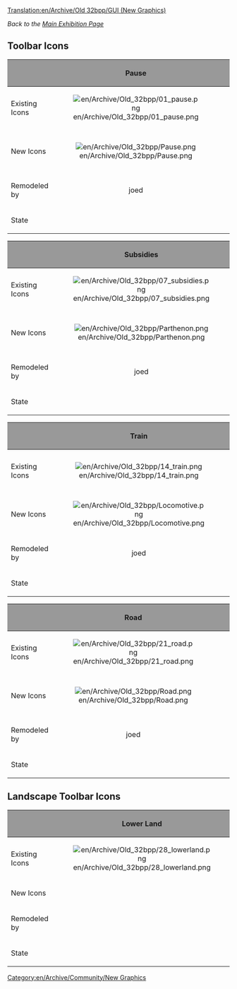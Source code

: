 [[Translation:en/Archive/Old 32bpp/GUI (New Graphics)]]
[[Category:en/Archive/Community/New Graphics]]

''Back to the [[en/Archive/Old 32bpp/32bpp graphics development tracker (extra zoom)|Main Exhibition Page]]''

{{en/Linking}}

==Toolbar Icons==

{| border=2
!style="background:#999999;" | 
!style="background:#999999;" width="50" |Pause
!style="background:#999999;" width="50" |Play
!style="background:#999999;" width="50" |Fastforward
!style="background:#999999;" width="50" |Options
!style="background:#999999;" width="50" |Save
!style="background:#999999;" width="50" |Map
!style="background:#999999;" width="50" |Town Directory
|-
|Existing Icons
|align="center" |[[File:en/Archive/Old 32bpp/01 pause.png]]
|align="center" |
|align="center" |[[File:en/Archive/Old 32bpp/02 fastforward.png]]
|align="center" |[[File:en/Archive/Old 32bpp/03 options.png]]
|align="center" |[[File:en/Archive/Old 32bpp/04 savegame.png]]
|align="center" |[[File:en/Archive/Old 32bpp/05 map.png]]
|align="center" |[[File:en/Archive/Old 32bpp/06 towndirectory.png]]
|-
|New Icons
|align="center" |[[File:en/Archive/Old 32bpp/Pause.png]]
|align="center" |[[File:en/Archive/Old 32bpp/Play.png]]
|align="center" |[[File:en/Archive/Old 32bpp/Fastforward.png]]
|align="center" |[[File:en/Archive/Old 32bpp/Cog.png]]
|align="center" |[[File:en/Archive/Old 32bpp/Disk.png]]
|align="center" |[[File:en/Archive/Old 32bpp/Compass.png]]
|align="center" |[[File:en/Archive/Old 32bpp/Direction sign.png]]
|-
|Remodeled by
|align="center" |joed
|align="center" |joed
|align="center" |joed
|align="center" |joed
|align="center" |joed
|align="center" |joed
|align="center" |joed
|-
|State
{{en/Archive/Old 32bpp/WIP}}	
{{en/Archive/Old 32bpp/WIP}}
{{en/Archive/Old 32bpp/WIP}}
{{en/Archive/Old 32bpp/WIP}}
{{en/Archive/Old 32bpp/WIP}}
{{en/Archive/Old 32bpp/WIP}}
{{en/Archive/Old 32bpp/WIP}}
|}

{| border=2
!style="background:#999999;" | 
!style="background:#999999;" width="50" |Subsidies
!style="background:#999999;" width="50" |Stations
!style="background:#999999;" width="50" |Finance
!style="background:#999999;" width="50" |Company Info
!style="background:#999999;" width="50" |Graphs
!style="background:#999999;" width="50" |League Table
!style="background:#999999;" width="50" |Fund Industry
|-
|Existing Icons
|align="center" |[[File:en/Archive/Old 32bpp/07 subsidies.png]]
|align="center" |[[File:en/Manual/08 stations.png]]
|align="center" |[[File:en/Archive/Old 32bpp/09 finance.png]]
|align="center" |[[File:en/Archive/Old 32bpp/10 companyinfo.png]]
|align="center" |[[File:en/Archive/Old 32bpp/11 graphs.png]]
|align="center" |[[File:en/Archive/Old 32bpp/12 leaguetable.png]]
|align="center" |[[File:en/Archive/Old 32bpp/13 fundindustry.png]]
|-
|New Icons
|align="center" |[[File:en/Archive/Old 32bpp/Parthenon.png]]
|align="center" |[[File:en/Archive/Old 32bpp/StationIcon.png]]
|align="center" |[[File:en/Archive/Old 32bpp/Vault.png]]<br/><br/>[[File:en/Archive/Old 32bpp/Money.png]]
|align="center" |[[File:en/Archive/Old 32bpp/Briefcase.png]]
|align="center" |[[File:en/Archive/Old 32bpp/Graph.png]]
|align="center" |[[File:en/Archive/Old 32bpp/First prize.png]]
|align="center" |[[File:en/Archive/Old 32bpp/Build factory.png]]
|-
|Remodeled by
|align="center" |joed
|align="center" |joed
|align="center" |joed
|align="center" |joed
|align="center" |joed
|align="center" |joed
|align="center" |joed
|-
|State
{{en/Archive/Old 32bpp/WIP}}
{{en/Archive/Old 32bpp/WIP}}
{{en/Archive/Old 32bpp/WIP}}
{{en/Archive/Old 32bpp/WIP}}
{{en/Archive/Old 32bpp/WIP}}
{{en/Archive/Old 32bpp/WIP}}
{{en/Archive/Old 32bpp/WIP}}
|}

{| border=2
!style="background:#999999;" |
!style="background:#999999;" width="50" |Train
!style="background:#999999;" width="50" |Vehicle
!style="background:#999999;" width="50" |Ship
!style="background:#999999;" width="50" |Plane
!style="background:#999999;" width="50" |Zoom In
!style="background:#999999;" width="50" |Zoom Out
!style="background:#999999;" width="50" |Rail
|-
|Existing Icons
|align="center" |[[File:en/Archive/Old 32bpp/14 train.png]]
|align="center" |[[File:en/Archive/Old 32bpp/15 vehicle.png]]
|align="center" |[[File:en/Archive/Old 32bpp/16 ship.png]]
|align="center" |[[File:en/Archive/Old 32bpp/17 plane.png]]
|align="center" |[[File:en/Archive/Old 32bpp/18 zoomin.png]]
|align="center" |[[File:en/Archive/Old 32bpp/19 zoomout.png]]
|align="center" |[[File:en/Archive/Old 32bpp/20 rail.png]]
|-
|New Icons
|align="center" |[[File:en/Archive/Old 32bpp/Locomotive.png]]
|align="center" |[[File:en/Archive/Old 32bpp/Truck.png]]
|align="center" |[[File:en/Archive/Old 32bpp/Oceanliner.png]]
|align="center" |[[File:en/Archive/Old 32bpp/Plane.png]]
|align="center" |[[File:en/Archive/Old 32bpp/Zoom in.png]]
|align="center" |[[File:en/Archive/Old 32bpp/Zoom out.png]]
|align="center" |[[File:en/Archive/Old 32bpp/Rail.png]]
|-
|Remodeled by
|align="center" |joed
|align="center" |joed
|align="center" |joed
|align="center" |joed
|align="center" |joed
|align="center" |joed
|align="center" |joed
|-
|State
{{en/Archive/Old 32bpp/WIP}}
{{en/Archive/Old 32bpp/WIP}}
{{en/Archive/Old 32bpp/WIP}}
{{en/Archive/Old 32bpp/WIP}}
{{en/Archive/Old 32bpp/WIP}}
{{en/Archive/Old 32bpp/WIP}}
{{en/Archive/Old 32bpp/WIP}}
|}

{| border=2
!style="background:#999999;" |
!style="background:#999999;" width="50" |Road
!style="background:#999999;" width="50" |Seaport
!style="background:#999999;" width="50" |Airport
!style="background:#999999;" width="50" |Landscape
!style="background:#999999;" width="50" |Music
!style="background:#999999;" width="50" |News Reports
!style="background:#999999;" width="50" |Land Info
|-
|Existing Icons
|align="center" |[[File:en/Archive/Old 32bpp/21 road.png]]
|align="center" |[[File:en/Archive/Old 32bpp/22 seaport.png]]
|align="center" |[[File:en/Archive/Old 32bpp/23 airport.png]]
|align="center" |[[File:en/Archive/Old 32bpp/24 landscape.png]]
|align="center" |[[File:en/Archive/Old 32bpp/25 soundmusic.png]]
|align="center" |[[File:en/Archive/Old 32bpp/26 newsreports.png]]
|align="center" |[[File:en/Archive/Old 32bpp/27 landinfo.png]]
|-
|New Icons
|align="center" |[[File:en/Archive/Old 32bpp/Road.png]]
|align="center" |[[File:en/Archive/Old 32bpp/Waterway.png]]
|align="center" |[[File:en/Archive/Old 32bpp/Runway.png]]
|align="center" |[[File:en/Archive/Old 32bpp/Mountain.png]]
|align="center" |[[File:en/Archive/Old 32bpp/Music.png]]
|align="center" |[[File:en/Archive/Old 32bpp/Newspaper.png]]
|align="center" |[[File:en/Archive/Old 32bpp/Info.png]]
|-
|Remodeled by
|align="center" |joed
|align="center" |joed
|align="center" |joed
|align="center" |joed
|align="center" |joed
|align="center" |joed
|align="center" |joed
|-
|State
{{en/Archive/Old 32bpp/WIP}}
{{en/Archive/Old 32bpp/WIP}}
{{en/Archive/Old 32bpp/WIP}}
{{en/Archive/Old 32bpp/WIP}}
{{en/Archive/Old 32bpp/WIP}}
{{en/Archive/Old 32bpp/WIP}}
{{en/Archive/Old 32bpp/WIP}}
|}

==Landscape Toolbar Icons==
{| border=2
!style="background:#999999;" |
!style="background:#999999;" width="50" |Lower Land
!style="background:#999999;" width="50" |Raise Land
!style="background:#999999;" width="50" |Level Land
!style="background:#999999;" width="50" |Clear
!style="background:#999999;" width="50" |Buy Land
!style="background:#999999;" width="50" |Place Trees
!style="background:#999999;" width="50" |Place Sign
|-
|Existing Icons
|align="center" |[[File:en/Archive/Old 32bpp/28 lowerland.png]]
|align="center" |[[File:en/Archive/Old 32bpp/29 raiseland.png]]
|align="center" |[[File:en/Archive/Old 32bpp/30 levelland.png]]
|align="center" |[[File:en/Archive/Old 32bpp/31 clear.png]]
|align="center" |[[File:en/Archive/Old 32bpp/32 buyland.png]]
|align="center" |[[File:en/Archive/Old 32bpp/33 placetrees.png]]
|align="center" |[[File:en/Archive/Old 32bpp/34 placesign.png]]
|-
|New Icons
|align="center" |
|align="center" |
|align="center" |
|align="center" |
|align="center" |
|align="center" |
|align="center" |
|-
|Remodeled by
|align="center" |
|align="center" |
|align="center" |
|align="center" |
|align="center" |
|align="center" |
|align="center" |
|-
|State
{{en/Archive/Old 32bpp/WIP}}
{{en/Archive/Old 32bpp/WIP}}
{{en/Archive/Old 32bpp/WIP}}
{{en/Archive/Old 32bpp/Unclaimed}}
{{en/Archive/Old 32bpp/Unclaimed}}
{{en/Archive/Old 32bpp/Unclaimed}}
{{en/Archive/Old 32bpp/Unclaimed}}
|}